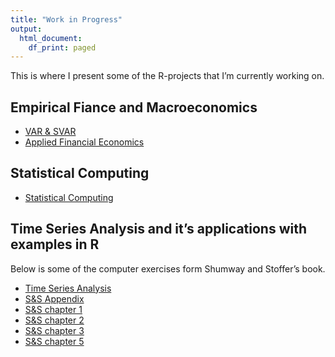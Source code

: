 ```yaml
---
title: "Work in Progress"
output: 
  html_document:
    df_print: paged
---
```


This is where I present some of the R-projects that I'm currently working on.



## Empirical Fiance and Macroeconomics

* [VAR & SVAR](content/Macro.pdf)
* [Applied Financial Economics](content/FE.pdf)

## Statistical Computing

* [Statistical Computing](https://shang-chieh0830.github.io/Statistical_Computing/)

## Time Series Analysis and it's applications with examples in R

Below is some of the computer exercises form Shumway and Stoffer's book.

* [Time Series Analysis](https://shang-chieh0830.github.io/Time_Series_Analysis/)
* [S&S Appendix](content/STAT878/Appendix.pdf)
* [S&S chapter 1](content/STAT878/HW1.pdf)
* [S&S chapter 2](content/STAT878/HW2.pdf)
* [S&S chapter 3](content/STAT878/HW3.pdf)
* [S&S chapter 5](content/STAT878/HW5.pdf)

